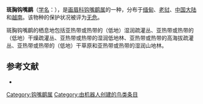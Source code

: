 {{Speciesbox
| name = 斑胸钩嘴鹛
| image = Black-streaked Scimitar-Babbler (Pomatorhinus gravivox) (8077184992).jpg
| status = LC | status_system = IUCN3.1
| genus = Pomatorhinus
| species = gravivox
| authority = David, 1873
| range_map = 
}}

'''斑胸钩嘴鹛'''（[[学名|学名]]：{{lang|la|''Pomatorhinus gravivox''}}），是[[画眉科|画眉科]][[钩嘴鹛属|钩嘴鹛属]]的一种，分布于[[缅甸|缅甸]]、[[老挝|老挝]]、[[中国大陆|中国大陆]]和[[越南|越南]]。该物种的保护状况被评为[[无危|无危]]。

斑胸钩嘴鹛的栖息地包括亚热带或热带的（低地）湿润疏灌丛、亚热带或热带的（低地）干燥疏灌丛、亚热带或热带的湿润低地林、亚热带或热带的高海拔疏灌丛、亚热带或热带的（低地）干草原和亚热带或热带的湿润山地林。

== 参考文献 ==
*{{cite web|url=http://www.birdlife.org/datazone/speciesfactsheet.php?id=32322&m=0|title=Pomatorhinus gravivox|publisher=[[国际鸟盟|BirdLife.org]]|accessdate=2011-06-27}}
{{Taxonbar|from=Q1309449}}

[[Category:钩嘴鹛属|Category:钩嘴鹛属]]
[[Category:由机器人创建的鸟类条目|Category:由机器人创建的鸟类条目]]